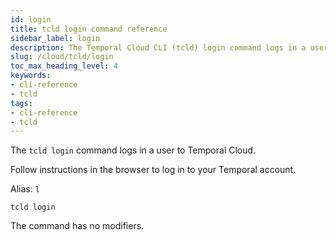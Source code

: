 ```yaml
---
id: login
title: tcld login command reference
sidebar_label: login
description: The Temporal Cloud CLI (tcld) login command logs in a user to Temporal Cloud.
slug: /cloud/tcld/login
toc_max_heading_level: 4
keywords:
- cli-reference
- tcld
tags:
- cli-reference
- tcld
---
```



The `tcld login` command logs in a user to Temporal Cloud.

Follow instructions in the browser to log in to your Temporal account.

Alias: `l`

`tcld login`

The command has no modifiers.

